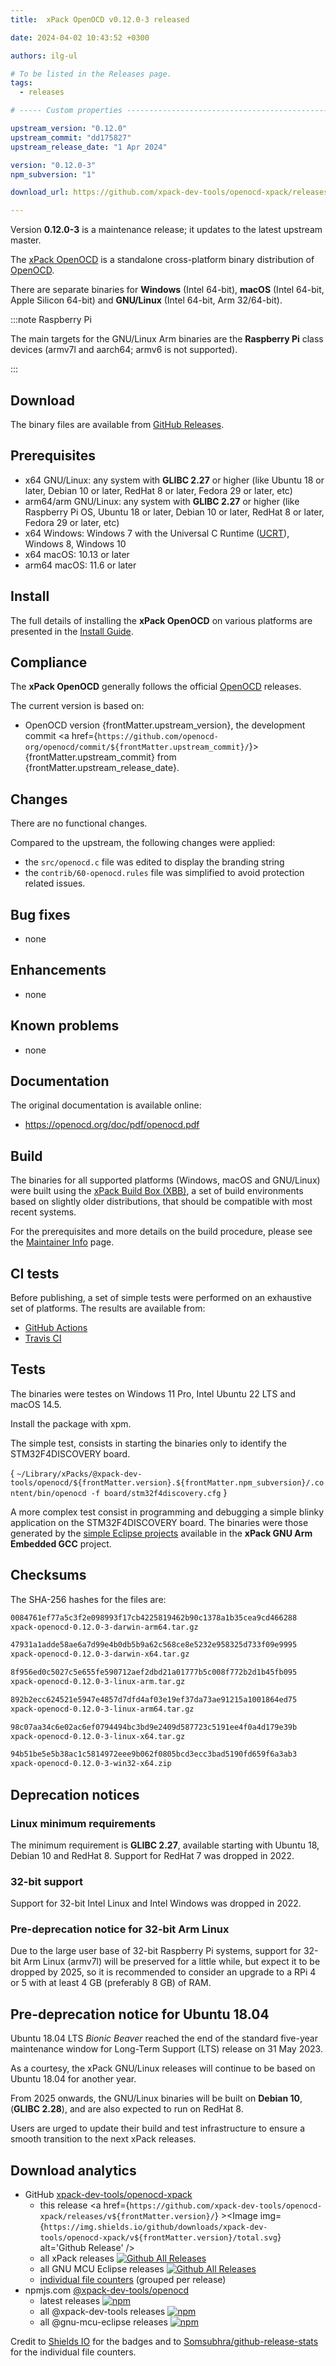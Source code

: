 ```yaml
---
title:  xPack OpenOCD v0.12.0-3 released

date: 2024-04-02 10:43:52 +0300

authors: ilg-ul

# To be listed in the Releases page.
tags:
  - releases

# ----- Custom properties -----------------------------------------------------

upstream_version: "0.12.0"
upstream_commit: "dd175827"
upstream_release_date: "1 Apr 2024"

version: "0.12.0-3"
npm_subversion: "1"

download_url: https://github.com/xpack-dev-tools/openocd-xpack/releases/tag/v0.12.0-3/

---
```


Version **0.12.0-3** is a maintenance release; it updates to the latest upstream master.

<!-- truncate -->


The [xPack OpenOCD](https://xpack.github.io/openocd/)
is a standalone cross-platform binary distribution of
[OpenOCD](https://openocd.org).

There are separate binaries for **Windows** (Intel 64-bit),
**macOS** (Intel 64-bit, Apple Silicon 64-bit)
and **GNU/Linux** (Intel 64-bit, Arm 32/64-bit).

:::note Raspberry Pi

The main targets for the GNU/Linux Arm
binaries are the **Raspberry Pi** class devices (armv7l and aarch64;
armv6 is not supported).

:::

## Download

The binary files are available from <a href={frontMatter.download_url}>GitHub Releases</a>.

## Prerequisites

- x64 GNU/Linux: any system with **GLIBC 2.27** or higher
  (like Ubuntu 18 or later, Debian 10 or later, RedHat 8 or later,
  Fedora 29 or later, etc)
- arm64/arm GNU/Linux: any system with **GLIBC 2.27** or higher
  (like Raspberry Pi OS, Ubuntu 18 or later, Debian 10 or later, RedHat 8 or later,
  Fedora 29 or later, etc)
- x64 Windows: Windows 7 with the Universal C Runtime
  ([UCRT](https://support.microsoft.com/en-us/topic/update-for-universal-c-runtime-in-windows-c0514201-7fe6-95a3-b0a5-287930f3560c)),
  Windows 8, Windows 10
- x64 macOS: 10.13 or later
- arm64 macOS: 11.6 or later

## Install

The full details of installing the **xPack OpenOCD** on various platforms
are presented in the [Install Guide](/docs/install/).

## Compliance

The **xPack OpenOCD** generally follows the official
[OpenOCD](https://openocd.org) releases.

The current version is based on:

- OpenOCD version {frontMatter.upstream_version}, the development commit <a href={`https://github.com/openocd-org/openocd/commit/${frontMatter.upstream_commit}/`}>{frontMatter.upstream_commit}</a> from {frontMatter.upstream_release_date}.

## Changes

There are no functional changes.

Compared to the upstream, the following changes were applied:

- the `src/openocd.c` file was edited to display the branding string
- the `contrib/60-openocd.rules` file was simplified to avoid protection
  related issues.

## Bug fixes

- none

## Enhancements

- none

## Known problems

- none

## Documentation

The original documentation is available online:

- https://openocd.org/doc/pdf/openocd.pdf

## Build

The binaries for all supported platforms
(Windows, macOS and GNU/Linux) were built using the
[xPack Build Box (XBB)](https://xpack.github.io/xbb/), a set
of build environments based on slightly older distributions, that should be
compatible with most recent systems.

For the prerequisites and more details on the build procedure, please see the
[Maintainer Info](/docs/maintainer/) page.

## CI tests

Before publishing, a set of simple tests were performed on an exhaustive
set of platforms. The results are available from:

- [GitHub Actions](https://github.com/xpack-dev-tools/openocd-xpack/actions/)
- [Travis CI](https://app.travis-ci.com/github/xpack-dev-tools/openocd-xpack/builds/)

## Tests

The binaries were testes on Windows 11 Pro, Intel Ubuntu 22
LTS and macOS 14.5.

Install the package with xpm.

The simple test, consists in starting the binaries
only to identify the STM32F4DISCOVERY board.

<CodeBlock language="sh"> {
`~/Library/xPacks/@xpack-dev-tools/openocd/${frontMatter.version}.${frontMatter.npm_subversion}/.content/bin/openocd -f board/stm32f4discovery.cfg`
} </CodeBlock>

A more complex test consist in programming and debugging a simple blinky
application on the STM32F4DISCOVERY board. The binaries were
those generated by the
[simple Eclipse projects](https://github.com/xpack-dev-tools/arm-none-eabi-gcc-xpack/tree/xpack/tests/eclipse)
available in the **xPack GNU Arm Embedded GCC** project.

## Checksums

The SHA-256 hashes for the files are:

```txt
0084761ef77a5c3f2e098993f17cb4225819462b90c1378a1b35cea9cd466288
xpack-openocd-0.12.0-3-darwin-arm64.tar.gz

47931a1adde58ae6a7d99e4b0db5b9a62c568ce8e5232e958325d733f09e9995
xpack-openocd-0.12.0-3-darwin-x64.tar.gz

8f956ed0c5027c5e655fe590712aef2dbd21a01777b5c008f772b2d1b45fb095
xpack-openocd-0.12.0-3-linux-arm.tar.gz

892b2ecc624521e5947e4857d7dfd4af03e19ef37da73ae91215a1001864ed75
xpack-openocd-0.12.0-3-linux-arm64.tar.gz

98c07aa34c6e02ac6ef0794494bc3bd9e2409d587723c5191ee4f0a4d179e39b
xpack-openocd-0.12.0-3-linux-x64.tar.gz

94b51be5e5b38ac1c5814972eee9b062f0805bcd3ecc3bad5190fd659f6a3ab3
xpack-openocd-0.12.0-3-win32-x64.zip

```

## Deprecation notices

### Linux minimum requirements

The minimum requirement is **GLIBC 2.27**, available starting
with Ubuntu 18, Debian 10 and RedHat 8.
Support for RedHat 7 was dropped in 2022.

### 32-bit support

Support for 32-bit Intel Linux and Intel Windows was
dropped in 2022.

### Pre-deprecation notice for 32-bit Arm Linux

Due to the large user base of 32-bit Raspberry Pi systems,
support for 32-bit Arm Linux (armv7l) will be preserved
for a little while, but expect it to be dropped by 2025,
so it is recommended to consider an upgrade to a RPi 4 or 5 with
at least 4 GB (preferably 8 GB) of RAM.

## Pre-deprecation notice for Ubuntu 18.04

Ubuntu 18.04 LTS _Bionic Beaver_ reached the end of the standard five-year
maintenance window for Long-Term Support (LTS) release on 31 May 2023.

As a courtesy, the xPack GNU/Linux releases will continue to be based on
Ubuntu 18.04 for another year.

From 2025 onwards, the GNU/Linux binaries will be built on **Debian 10**,
(**GLIBC 2.28**), and are also expected to run on RedHat 8.

Users are urged to update their build and test infrastructure to
ensure a smooth transition to the next xPack releases.

## Download analytics

- GitHub [xpack-dev-tools/openocd-xpack](https://github.com/xpack-dev-tools/openocd-xpack/)
  - this release <a href={`https://github.com/xpack-dev-tools/openocd-xpack/releases/v${frontMatter.version}/`} ><Image img={`https://img.shields.io/github/downloads/xpack-dev-tools/openocd-xpack/v${frontMatter.version}/total.svg`} alt='Github Release' /></a>
  - all xPack releases [![Github All Releases](https://img.shields.io/github/downloads/xpack-dev-tools/openocd-xpack/total.svg)](https://github.com/xpack-dev-tools/openocd-xpack/releases/)
  - all GNU MCU Eclipse releases [![Github All Releases](https://img.shields.io/github/downloads/gnu-mcu-eclipse/openocd/total.svg)](https://github.com/gnu-mcu-eclipse/openocd/releases/)
  - [individual file counters](https://somsubhra.github.io/github-release-stats/?username=xpack-dev-tools&repository=openocd-xpack) (grouped per release)
- npmjs.com [@xpack-dev-tools/openocd](https://www.npmjs.com/package/@xpack-dev-tools/openocd)
  - latest releases [![npm](https://img.shields.io/npm/dw/@xpack-dev-tools/openocd.svg)](https://www.npmjs.com/package/@xpack-dev-tools/openocd/)
  - all @xpack-dev-tools releases [![npm](https://img.shields.io/npm/dt/@xpack-dev-tools/openocd.svg)](https://www.npmjs.com/package/@xpack-dev-tools/openocd/)
  - all @gnu-mcu-eclipse releases [![npm](https://img.shields.io/npm/dt/@gnu-mcu-eclipse/openocd.svg)](https://www.npmjs.com/package/@gnu-mcu-eclipse/openocd/)

Credit to [Shields IO](https://shields.io) for the badges and to
[Somsubhra/github-release-stats](https://github.com/Somsubhra/github-release-stats)
for the individual file counters.
